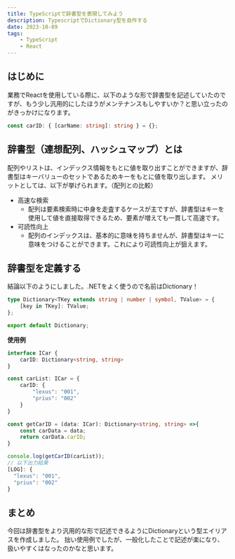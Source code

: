```yaml
---
title: TypeScriptで辞書型を表現してみよう
description: TypescriptでDictionary型を自作する
date: 2023-10-09
tags:
    - TypeScript
    - React
---
```


## はじめに
業務でReactを使用している際に、以下のような形で辞書型を記述していたのですが、もう少し汎用的にしたほうがメンテナンスもしやすいか？と思い立ったのがきっかけになります。
``` TypeScript
const carID: { [carName: string]: string } = {};
```

## 辞書型（連想配列、ハッシュマップ）とは
配列やリストは、インデックス情報をもとに値を取り出すことができますが、辞書型はキーバリューのセットであるためキーをもとに値を取り出します。
メリットとしては、以下が挙げられます。（配列との比較）
- 高速な検索
    - 配列は要素検索時に中身を走査するケースが主ですが、辞書型はキーを使用して値を直接取得できるため、要素が増えても一貫して高速です。
- 可読性向上
    - 配列のインデックスは、基本的に意味を持ちませんが、辞書型はキーに意味をつけることができます。これにより可読性向上が狙えます。

## 辞書型を定義する
結論以下のようにしました。.NETをよく使うので名前はDictionary！
``` TypeScript
type Dictionary<TKey extends string | number | symbol, TValue> = {
    [key in TKey]: TValue;
};

export default Dictionary;
```

**使用例**
``` TypeScript
interface ICar {
    carID: Dictionary<string, string>
}

const carList: ICar = {
    carID: {
        "lexus": "001",
        "prius": "002"
    }
}

const getCarID = (data: ICar): Dictionary<string, string> =>{
    const carData = data;
    return carData.carID;
}

console.log(getCarID(carList));
// 以下出力結果
[LOG]: {
  "lexus": "001",
  "prius": "002"
}
```

## まとめ
今回は辞書型をより汎用的な形で記述できるようにDictionaryという型エイリアスを作成しました。
拙い使用例でしたが、一般化したことで記述が楽になり、扱いやすくはなったのかなと思います。
